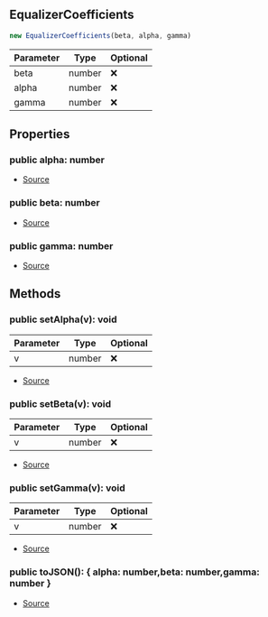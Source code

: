 ## EqualizerCoefficients


```typescript
new EqualizerCoefficients(beta, alpha, gamma)
```
| Parameter | Type | Optional |
| ----------- | ----------- | ----------- |
| beta | number | ❌ |
| alpha | number | ❌ |
| gamma | number | ❌ |


## Properties
### public alpha: number
- [Source](https://github.com/Androz2091/discord-player/blob/fe42dd7/packages/equalizer/src/equalizer/Coefficients.ts#L2)
### public beta: number
- [Source](https://github.com/Androz2091/discord-player/blob/fe42dd7/packages/equalizer/src/equalizer/Coefficients.ts#L2)
### public gamma: number
- [Source](https://github.com/Androz2091/discord-player/blob/fe42dd7/packages/equalizer/src/equalizer/Coefficients.ts#L2)

## Methods
### public setAlpha(v): void
| Parameter | Type | Optional |
| ----------- | ----------- | ----------- |
| v | number | ❌ |


- [Source](https://github.com/Androz2091/discord-player/blob/fe42dd7/packages/equalizer/src/equalizer/Coefficients.ts#L8)
### public setBeta(v): void
| Parameter | Type | Optional |
| ----------- | ----------- | ----------- |
| v | number | ❌ |


- [Source](https://github.com/Androz2091/discord-player/blob/fe42dd7/packages/equalizer/src/equalizer/Coefficients.ts#L4)
### public setGamma(v): void
| Parameter | Type | Optional |
| ----------- | ----------- | ----------- |
| v | number | ❌ |


- [Source](https://github.com/Androz2091/discord-player/blob/fe42dd7/packages/equalizer/src/equalizer/Coefficients.ts#L12)
### public toJSON(): \{ alpha: number,beta: number,gamma: number }
- [Source](https://github.com/Androz2091/discord-player/blob/fe42dd7/packages/equalizer/src/equalizer/Coefficients.ts#L16)